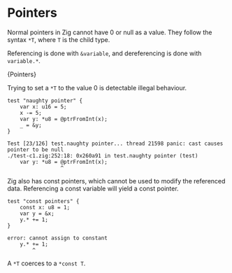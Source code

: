 

# Pointers

Normal pointers in Zig cannot have 0 or null as a value. They follow the syntax
`*T`, where `T` is the child type.

Referencing is done with `&variable`, and dereferencing is done with
`variable.*`.

<CodeBlock language="zig">{Pointers}</CodeBlock>

Trying to set a `*T` to the value 0 is detectable illegal behaviour.

```zig
test "naughty pointer" {
    var x: u16 = 5;
    x -= 5;
    var y: *u8 = @ptrFromInt(x);
    _ = &y;
}
```

```
Test [23/126] test.naughty pointer... thread 21598 panic: cast causes pointer to be null
./test-c1.zig:252:18: 0x260a91 in test.naughty pointer (test)
    var y: *u8 = @ptrFromInt(x);
                 ^
```

Zig also has const pointers, which cannot be used to modify the referenced data.
Referencing a const variable will yield a const pointer.

```zig
test "const pointers" {
    const x: u8 = 1;
    var y = &x;
    y.* += 1;
}
```

```
error: cannot assign to constant
    y.* += 1;
        ^
```

A `*T` coerces to a `*const T`.
